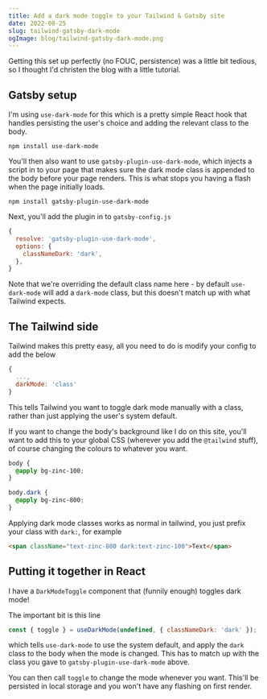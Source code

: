 ```yaml
---
title: Add a dark mode toggle to your Tailwind & Gatsby site
date: 2022-08-25
slug: tailwind-gatsby-dark-mode
ogImage: blog/tailwind-gatsby-dark-mode.png
---
```

Getting this set up perfectly (no FOUC, persistence) was a little bit tedious, so I thought I'd christen the blog with a little tutorial.

## Gatsby setup
I'm using `use-dark-mode` for this which is a pretty simple React hook that handles persisting the user's choice and adding the relevant class to the body. 

```shell
npm install use-dark-mode
```

You'll then also want to use `gatsby-plugin-use-dark-mode`, which injects a script in to your page that makes sure the dark mode class is appended to the body before your page renders. This is what stops you having a flash when the page initially loads.

```shell
npm install gatsby-plugin-use-dark-mode
```

Next, you'll add the plugin in to `gatsby-config.js`
```javascript
{
  resolve: 'gatsby-plugin-use-dark-mode',
  options: {
    classNameDark: 'dark',
  },
}
```

Note that we're overriding the default class name here - by default `use-dark-mode` will add a `dark-mode` class, but this doesn't match up with what Tailwind expects.

## The Tailwind side
Tailwind makes this pretty easy, all you need to do is modify your config to add the below
```javascript
{
  ...,
  darkMode: 'class'
}
```

This tells Tailwind you want to toggle dark mode manually with a class, rather than just applying the user's system default.

If you want to change the body's background like I do on this site, you'll want to add this to your global CSS (wherever you add the `@tailwind` stuff), of course changing the colours to whatever you want.
```css
body {
  @apply bg-zinc-100;
}

body.dark {
  @apply bg-zinc-800;
}
```

Applying dark mode classes works as normal in tailwind, you just prefix your class with `dark:`, for example
```html
<span className="text-zinc-800 dark:text-zinc-100">Text</span>
```

## Putting it together in React
I have a `DarkModeToggle` component that (funnily enough) toggles dark mode!

The important bit is this line
```javascript
const { toggle } = useDarkMode(undefined, { classNameDark: 'dark' });
```
which tells `use-dark-mode` to use the system default, and apply the `dark` class to the body when the mode is changed. This has to match up with the class you gave to `gatsby-plugin-use-dark-mode` above.

You can then call `toggle` to change the mode whenever you want. This'll be persisted in local storage and you won't have any flashing on first render.